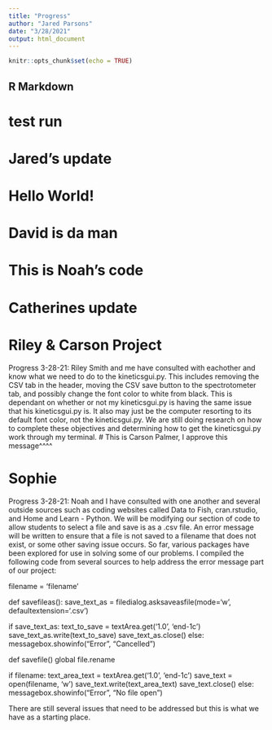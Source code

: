 ```yaml
---
title: "Progress"
author: "Jared Parsons"
date: "3/28/2021"
output: html_document
---
```


```r
knitr::opts_chunk$set(echo = TRUE)
```

## R Markdown


# test run

# Jared's update

# Hello World!

# David is da man


# This is Noah's code



# Catherines update


# Riley & Carson Project
Progress 3-28-21: Riley Smith and me have consulted with eachother and know what we need to do to the kineticsgui.py. This includes removing the CSV tab in the header, moving the CSV save button to the spectrotometer tab, and possibly change the font color to white from black. This is dependant on whether or not my kineticsgui.py is having the same issue that his kineticsgui.py is. It also may just be the computer resorting to its default font color, not the kineticsgui.py. We are still doing research on how to complete these objectives and determining how to get the kineticsgui.py work through my terminal.
# This is Carson Palmer, I approve this message^^^^


# Sophie 
Progress 3-28-21: Noah and I have consulted with one another and several outside sources such as coding websites called Data to Fish, cran.rstudio, and Home and Learn - Python. We will be modifying our section of code to allow students to select a file and save is as a .csv file. An error message will be written to ensure that a file is not saved to a filename that does not exist, or some other saving issue occurs. So far, various packages have been explored for use in solving some of our problems. I compiled the following code from several sources to help address the error message part of our project:

filename = 'filename'

def savefileas():
  save_text_as = filedialog.asksaveasfile(mode='w', defaultextension='.csv')

  if save_text_as:
    text_to_save = textArea.get('1.0', 'end-1c')
    save_text_as.write(text_to_save)
    save_text_as.close()
  else:
      messagebox.showinfo("Error", "Cancelled")

def savefile()
  global file.rename
  
  if filename:
    text_area_text = textArea.get('1.0', 'end-1c')
    save_text = open(filename, 'w')
    save_text.write(text_area_text)
    save_text.close()
  else:
      messagebox.showinfo("Error", "No file open")

There are still several issues that need to be addressed but this is what we have as a starting place.
